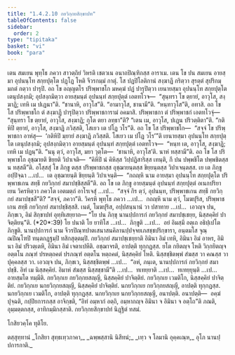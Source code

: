 ```yaml
---
title: "1.4.2.10 กยวิกฺกยสิกฺขาปท"
tableOfContents: false
sidebar:
  order: 2
type: "tipitaka"
basket: "vi"
book: "para"
---
```



<DynamicBreadcrumb />

<Division number="593" book="para">

<Paragraph number="2238" book="para">
เตน สมเยน พุทฺโธ ภควา สาวตฺถิยํ วิหรติ เชตวเน อนาถปิณฺฑิกสฺส อาราเม. เตน โข ปน สมเยน อายสฺมา อุปนนฺโท สกฺยปุตฺโต ปฏฺโฏ โหติ จีวรกมฺมํ กาตุํ. โส ปฏปิโลติกานํ สงฺฆาฏึ กริตฺวา สุรตฺตํ สุปริกมฺมกตํ กตฺวา ปารุปิ. อถ โข อญฺญตโร ปริพฺพาชโก มหคฺฆํ ปฏํ ปารุปิตฺวา เยนายสฺมา อุปนนฺโท สกฺยปุตฺโต เตนุปสงฺกมิ; อุปสงฺกมิตฺวา อายสฺมนฺตํ อุปนนฺทํ สกฺยปุตฺตํ เอตทโวจ—  “สุนฺทรา โข ตฺยายํ, อาวุโส, สงฺฆาฏิ; เทหิ เม ปเฏนา”ติ. “ชานาหิ, อาวุโส”ติ. “อามาวุโส, ชานามี”ติ. “หนฺทาวุโส”ติ, อทาสิ. อถ โข โส ปริพฺพาชโก ตํ สงฺฆาฏึ ปารุปิตฺวา ปริพฺพาชการามํ อคมาสิ. ปริพฺพาชกา ตํ ปริพฺพาชกํ เอตทโวจุํ—  “สุนฺทรา โข ตฺยายํ, อาวุโส, สงฺฆาฏิ; กุโต ตยา ลทฺธา”ติ? “เตน เม, อาวุโส, ปเฏน ปริวตฺติตา”ติ. “กติหิปิ ตฺยายํ, อาวุโส, สงฺฆาฏิ ภวิสฺสติ, โสเยว เต ปโฏ วโร”ติ.
</Paragraph>

<Paragraph number="2239" book="para">
อถ โข โส ปริพฺพาชโก—  “สจฺจํ โข ปริพฺพาชกา อาหํสุ—  ‘กติหิปิ มฺยายํ สงฺฆาฏิ ภวิสฺสติ. โสเยว เม ปโฏ วโร’”ติ เยนายสฺมา อุปนนฺโท สกฺยปุตฺโต เตนุปสงฺกมิ; อุปสงฺกมิตฺวา อายสฺมนฺตํ อุปนนฺทํ สกฺยปุตฺตํ เอตทโวจ—  “หนฺท เต, อาวุโส, สงฺฆาฏิ; เทหิ เม ปฏนฺ”ติ. “นนุ ตฺวํ, อาวุโส, มยา วุตฺโต—  ‘ชานาหิ, อาวุโส’ติ. นาหํ ทสฺสามี”ติ. อถ โข โส ปริพฺพาชโก อุชฺฌายติ ขิยฺยติ วิปาเจติ—  “คิหีปิ นํ คิหิสฺส วิปฺปฏิสาริสฺส เทนฺติ, กึ ปน ปพฺพชิโต ปพฺพชิตสฺส น ทสฺสตี”ติ.
</Paragraph>

<Paragraph number="2240" book="para">
อโสฺสสุํ โข ภิกฺขู ตสฺส ปริพฺพาชกสฺส อุชฺฌายนฺตสฺส ขิยฺยนฺตสฺส วิปาเจนฺตสฺส. เย เต ภิกฺขู อปฺปิจฺฉา …เป…  เต อุชฺฌายนฺติ ขิยฺยนฺติ วิปาเจนฺติ—  “กถญฺหิ นาม อายสฺมา อุปนนฺโท สกฺยปุตฺโต ปริพฺพาชเกน สทฺธึ กยวิกฺกยํ สมาปชฺชิสฺสตี”ติ.
</Paragraph>

<Paragraph number="2241" book="para">
อถ โข เต ภิกฺขู อายสฺมนฺตํ อุปนนฺทํ สกฺยปุตฺตํ อเนกปริยาเยน วิครหิตฺวา ภควโต เอตมตฺถํ อาโรเจสุํ …เป…  “สจฺจํ กิร ตฺวํ, อุปนนฺท, ปริพฺพาชเกน สทฺธึ กยวิกฺกยํ สมาปชฺชสี”ติ? “สจฺจํ, ภควา”ติ. วิครหิ พุทฺโธ ภควา …เป…  กถญฺหิ นาม ตฺวํ, โมฆปุริส, ปริพฺพาชเกน สทฺธึ กยวิกฺกยํ สมาปชฺชิสฺสสิ. เนตํ, โมฆปุริส, อปฺปสนฺนานํ วา ปสาทาย …เป…  เอวญฺจ ปน, ภิกฺขเว, อิมํ สิกฺขาปทํ อุทฺทิเสยฺยาถ—
</Paragraph>

</Division>
<Division number="594" book="para">

<Paragraph number="2242" book="para">
<Emphasis>“โย ปน ภิกฺขุ นานปฺปการกํ กยวิกฺกยํ สมาปชฺเชยฺย, นิสฺสคฺคิยํ ปาจิตฺติยนฺ”</Emphasis>ติ. (*20*:<Emphasis>39</Emphasis>)
</Paragraph>

</Division>
<Division number="595" book="para">

<Paragraph number="2243" book="para">
<Emphasis>โย ปนา</Emphasis>ติ โย ยาทิโส …เป…  <Emphasis>ภิกฺขู</Emphasis>ติ …เป…  อยํ อิมสฺมึ อตฺเถ อธิปฺเปโต ภิกฺขูติ.
</Paragraph>

<Paragraph number="2244" book="para">
<Emphasis>นานปฺปการกํ</Emphasis> นาม จีวรปิณฺฑปาตเสนาสนคิลานปฺปจฺจยเภสชฺชปริกฺขารา, อนฺตมโส จุณฺณปิณฺโฑปิ ทนฺตกฏฺฐมฺปิ ทสิกสุตฺตมฺปิ.
</Paragraph>

<Paragraph number="2245" book="para">
<Emphasis>กยวิกฺกยํ สมาปชฺเชยฺยา</Emphasis>ติ อิมินา อิมํ เทหิ, อิมินา อิมํ อาหร, อิมินา อิมํ ปริวตฺเตหิ, อิมินา อิมํ เจตาเปหีติ. อชฺฌาจรติ, อาปตฺติ ทุกฺกฏสฺส. ยโต กยิตญฺจ โหติ วิกฺกยิตญฺจ อตฺตโน ภณฺฑํ ปรหตฺถคตํ ปรภณฺฑํ อตฺตโน หตฺถคตํ, นิสฺสคฺคิยํ โหติ. นิสฺสชฺชิตพฺพํ สํฆสฺส วา คณสฺส วา ปุคฺคลสฺส วา. เอวญฺจ ปน, ภิกฺขเว, นิสฺสชฺชิตพฺพํ …เป…  “อหํ, ภนฺเต, นานปฺปการกํ กยวิกฺกยํ สมาปชฺชึ. อิทํ เม นิสฺสคฺคิยํ. อิมาหํ สํฆสฺส นิสฺสชฺชามี”ติ …เป…  ทเทยฺยาติ …เป…  ทเทยฺยุนฺติ …เป…  อายสฺมโต ทมฺมีติ.
</Paragraph>

</Division>
<Division number="596" book="para">

<Paragraph number="2246" book="para">
กยวิกฺกเย กยวิกฺกยสญฺญี, นิสฺสคฺคิยํ ปาจิตฺติยํ. กยวิกฺกเย เวมติโก, นิสฺสคฺคิยํ ปาจิตฺติยํ. กยวิกฺกเย นกยวิกฺกยสญฺญี, นิสฺสคฺคิยํ ปาจิตฺติยํ.
</Paragraph>

<Paragraph number="2247" book="para">
นกยวิกฺกเย กยวิกฺกยสญฺญี, อาปตฺติ ทุกฺกฏสฺส. นกยวิกฺกเย เวมติโก, อาปตฺติ ทุกฺกฏสฺส. นกยวิกฺกเย นกยวิกฺกยสญฺญี, อนาปตฺติ.
</Paragraph>

</Division>
<Division number="597" book="para">

<Paragraph number="2248" book="para">
อนาปตฺติ—  อคฺฆํ ปุจฺฉติ, กปฺปิยการกสฺส อาจิกฺขติ, “อิทํ อมฺหากํ อตฺถิ, อมฺหากญฺจ อิมินา จ อิมินา จ อตฺโถ”ติ ภณติ, อุมฺมตฺตกสฺส, อาทิกมฺมิกสฺสาติ.

</Paragraph>
</Division>

<Paragraph number="2249" type="center" book="para">
กยวิกฺกยสิกฺขาปทํ นิฏฺฐิตํ ทสมํ.

  
โกสิยวคฺโค ทุติโย.



</Paragraph>

<Paragraph number="2250" type="center" book="para">
ตสฺสุทฺทานํ


</Paragraph>

<Paragraph number="2251" type="verses" book="para">
_โกสิยา สุทฺธเทฺวภาคา,_  
_ฉพฺพสฺสานิ นิสีทนํ;_  
_เทฺว จ โลมานิ อุคฺคเณฺห,_  
อุโภ นานปฺปการกาติ._
</Paragraph>